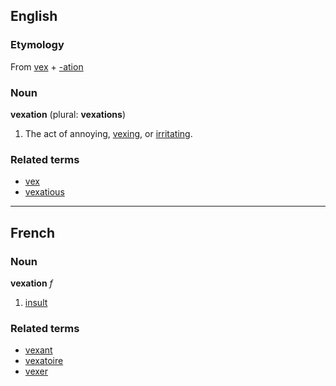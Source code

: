 ==English==

===Etymology===
From [[vex]] + [[-ation]]

===Noun===
'''vexation''' (plural: '''vexations''')

# The act of annoying, [[vex]]ing, or [[irritate|irritat]]ing.

===Related terms===
*[[vex]]
*[[vexatious]]

----

==French==
===Noun===
'''vexation''' ''f''

# [[insult]]

===Related terms===
*[[vexant]]
*[[vexatoire]]
*[[vexer]]